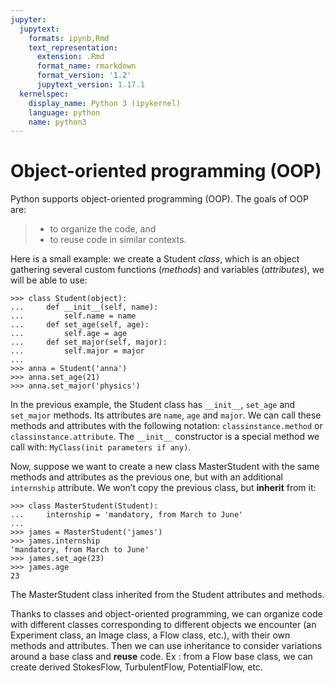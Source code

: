 ```yaml
---
jupyter:
  jupytext:
    formats: ipynb,Rmd
    text_representation:
      extension: .Rmd
      format_name: rmarkdown
      format_version: '1.2'
      jupytext_version: 1.17.1
  kernelspec:
    display_name: Python 3 (ipykernel)
    language: python
    name: python3
---
```


# Object-oriented programming (OOP)

Python supports object-oriented programming (OOP). The goals of OOP are:

> - to organize the code, and
> - to reuse code in similar contexts.

Here is a small example: we create a Student *class*, which is an object
gathering several custom functions (*methods*) and variables (*attributes*),
we will be able to use:

```
>>> class Student(object):
...     def __init__(self, name):
...         self.name = name
...     def set_age(self, age):
...         self.age = age
...     def set_major(self, major):
...         self.major = major
...
>>> anna = Student('anna')
>>> anna.set_age(21)
>>> anna.set_major('physics')
```

In the previous example, the Student class has `__init__`, `set_age` and
`set_major` methods. Its attributes are `name`, `age` and `major`. We
can call these methods and attributes with the following notation:
`classinstance.method` or `classinstance.attribute`. The `__init__`
constructor is a special method we call with: `MyClass(init parameters if
any)`.

Now, suppose we want to create a new class MasterStudent with the same
methods and attributes as the previous one, but with an additional
`internship` attribute. We won't copy the previous class, but
**inherit** from it:

```
>>> class MasterStudent(Student):
...     internship = 'mandatory, from March to June'
...
>>> james = MasterStudent('james')
>>> james.internship
'mandatory, from March to June'
>>> james.set_age(23)
>>> james.age
23
```

The MasterStudent class inherited from the Student attributes and methods.

Thanks to classes and object-oriented programming, we can organize code
with different classes corresponding to different objects we encounter
(an Experiment class, an Image class, a Flow class, etc.), with their own
methods and attributes. Then we can use inheritance to consider
variations around a base class and **reuse** code. Ex : from a Flow
base class, we can create derived StokesFlow, TurbulentFlow,
PotentialFlow, etc.